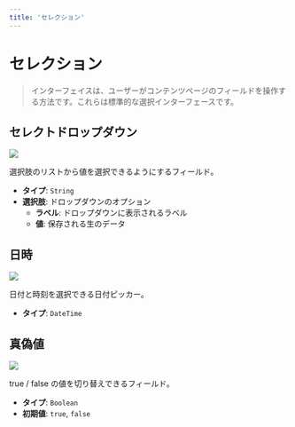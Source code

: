 ```yaml
---
title: 'セレクション'
---
```


# セレクション

> インターフェイスは、ユーザーがコンテンツページのフィールドを操作する方法です。これらは標準的な選択インターフェースです。

## セレクトドロップダウン

<p class="nx-mt-6 nx-leading-7 first:nx-mt-0">
  <img
    src="https://cdn.collections.dev/docs/dropdown.png"
    style={{ boxShadow: '0 0 6px #17294033', borderRadius: '4px' }}
  />
</p>

選択肢のリストから値を選択できるようにするフィールド。

- **タイプ**: `String`
- **選択肢**: ドロップダウンのオプション
  - **ラベル**: ドロップダウンに表示されるラベル
  - **値**: 保存される生のデータ

## 日時

<p class="nx-mt-6 nx-leading-7 first:nx-mt-0">
  <img
    src="https://cdn.collections.dev/docs/datetime.png"
    style={{ boxShadow: '0 0 6px #17294033', borderRadius: '4px' }}
  />
</p>

日付と時刻を選択できる日付ピッカー。

- **タイプ**: `DateTime`

## 真偽値

<p class="nx-mt-6 nx-leading-7 first:nx-mt-0">
  <img
    src="https://cdn.collections.dev/docs/bool.png"
    style={{ boxShadow: '0 0 6px #17294033', borderRadius: '4px' }}
  />
</p>

true / false の値を切り替えできるフィールド。

- **タイプ**: `Boolean`
- **初期値**: `true`, `false`

